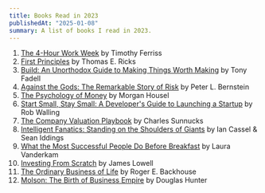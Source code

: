 ```yaml
---
title: Books Read in 2023
publishedAt: "2025-01-08"
summary: A list of books I read in 2023.
---
```


1. [The 4-Hour Work Week](https://a.co/d/2Qjwy8c) by Timothy Ferriss
2. [First Principles](https://a.co/d/gPx2JjS) by Thomas E. Ricks
3. [Build: An Unorthodox Guide to Making Things Worth Making](https://a.co/d/bzXXWBo) by Tony Fadell
4. [Against the Gods: The Remarkable Story of Risk](https://a.co/d/c29qBOs) by Peter L. Bernstein
5. [The Psychology of Money](https://a.co/d/cMQ1L4h) by Morgan Housel
6. [Start Small, Stay Small: A Developer's Guide to Launching a Startup](https://a.co/d/boi3j0D) by Rob Walling
7. [The Company Valuation Playbook](https://a.co/d/fmVEtQ1) by Charles Sunnucks
8. [Intelligent Fanatics: Standing on the Shoulders of Giants](https://a.co/d/8iIB7qO) by Ian Cassel & Sean Iddings
9. [What the Most Successful People Do Before Breakfast](https://a.co/d/c3QSD1r) by Laura Vanderkam
10. [Investing From Scratch](https://a.co/d/fltC3dq) by James Lowell
11. [The Ordinary Business of Life](https://a.co/d/6skXzun) by Roger E. Backhouse
12. [Molson: The Birth of Business Empire](https://a.co/d/0bispR7) by Douglas Hunter
